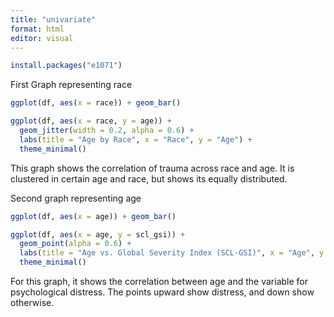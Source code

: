 ```yaml
---
title: "univariate"
format: html
editor: visual
---
```


```r
install.packages("e1071")
```

First Graph representing race

```r
ggplot(df, aes(x = race)) + geom_bar()
```

```r
ggplot(df, aes(x = race, y = age)) +
  geom_jitter(width = 0.2, alpha = 0.6) +
  labs(title = "Age by Race", x = "Race", y = "Age") +
  theme_minimal()
```

This graph shows the correlation of trauma across race and age. It is clustered in certain age and race, but shows its equally distributed.

Second graph representing age

```r
ggplot(df, aes(x = age)) + geom_bar()
```

```r
ggplot(df, aes(x = age, y = scl_gsi)) +
  geom_point(alpha = 0.6) +
  labs(title = "Age vs. Global Severity Index (SCL-GSI)", x = "Age", y = "SCL-GSI") +
  theme_minimal()

```

For this graph, it shows the correlation between age and the variable for psychological distress. The points upward show distress, and down show otherwise.
